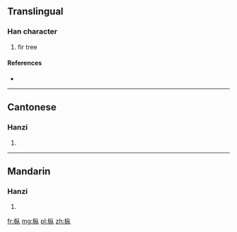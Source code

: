 {{also|樅}}
==Translingual==

===Han character===
{{Han char|rn=75|rad=木|as=04|sn=8|four=|canj=木人人 (DOO), X木人人 (XDOO)}}

# fir tree

====References====
* {{Han ref|kx=0516.130|dkj=14558|hdz=21173.010|uh=679E|ud=26526}}

----

==Cantonese==

===Hanzi===
{{yue-hanzi|jyut=|y=chung1|tra=樅}}

# {{defn|lang=yue|sort=木04}}

----

==Mandarin==

===Hanzi===
{{cmn-hanzi|tra=樅|pin=[[cōng]] ([[cong1]]), [[zōng]] ([[zong1]])|wg=ts'ung<sup>1</sup>, tsung<sup>1</sup>}}

# {{defn|lang=cmn|sort=木04}}

[[fr:枞]]
[[mg:枞]]
[[pl:枞]]
[[zh:枞]]